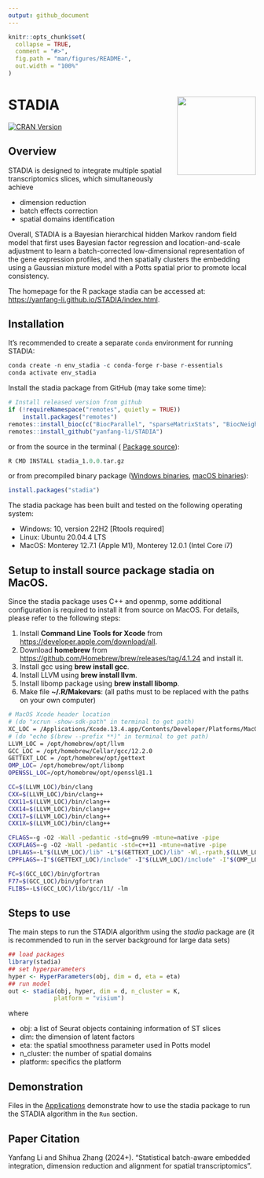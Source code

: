 ```yaml
---
output: github_document
---
```


<!-- README.md is generated from README.Rmd. Please edit that file -->

```r
knitr::opts_chunk$set(
  collapse = TRUE,
  comment = "#>",
  fig.path = "man/figures/README-",
  out.width = "100%"
)
```

# STADIA <img src="man/figures/logo.png" align="right" width="160" />
  
<!--[![R-CMD-check](https://github.com/yanfang-li/stadia/actions/workflows/R-CMD-check.yaml/badge.svg)](https://github.com/yanfang-li/stadia/actions/workflows/R-CMD-check.yaml)
<!-- [![Codecov test coverage](https://codecov.io/gh/yanfang-li/stadia/branch/master/graph/badge.svg)](https://app.codecov.io/gh/yanfang-li/stadia?branch=master) -->
[![CRAN Version](https://www.r-pkg.org/badges/version/stadia)](https://cran.r-project.org/package=stadia)


## Overview 

STADIA is designed to integrate multiple spatial transcriptomics slices, which simultaneously achieve  

- dimension reduction
- batch effects correction
- spatial domains identification

Overall, STADIA is a Bayesian hierarchical hidden Markov random field model that first uses Bayesian factor regression and location-and-scale adjustment to learn a batch-corrected low-dimensional representation of the gene expression profiles, and then spatially clusters the embedding using a Gaussian mixture model with a Potts spatial prior to promote local consistency.

The homepage for the R package stadia can be accessed at: [https://yanfang-li.github.io/STADIA/index.html](https://yanfang-li.github.io/STADIA/index.html).

## Installation

<!-- Install the released version of stadia R package from CRAN:

```r
# Install released version from CRAN
install.packages("stadia")
```

or install the development version from GitHub with:-->


It's recommended to create a separate `conda` environment for running STADIA:
```r
conda create -n env_stadia -c conda-forge r-base r-essentials
conda activate env_stadia
```

<!-- First, make sure all dependencies are available: -->

<!-- ```{r, eval=FALSE} -->
<!-- dependencies <- c('Seurat','mclust','irlba','mombf','progress','Rcpp','BiocSingular','BiocParallel','BiocNeighbors','RcppArmadillo','RcppDist') -->

<!-- ap <- available.packages() -->
<!-- install.packages(dependencies[!(dependencies %in% row.names(installed.packages())) & (dependencies %in% row.names(ap))]) -->

<!-- if (!requireNamespace("BiocManager", quietly = TRUE)) -->
<!--     install.packages("BiocManager") -->
<!-- BiocManager::install(dependencies[!(dependencies %in% row.names(installed.packages())) & !(dependencies %in% row.names(ap))]) -->
<!-- ``` -->

<!-- The `stadia`'s dependency package `mombf` depends on `sparseMatrixStats`, which sometimes cannot be installed automatically, so we install `sparseMatrixStats` first to prevent errors later: -->
<!-- ```{r, eval=FALSE} -->
<!-- if (!require("BiocManager", quietly = TRUE)) -->
<!--     install.packages("BiocManager") -->
<!-- BiocManager::install("sparseMatrixStats") -->
<!-- ``` -->

Install the stadia package from GitHub (may take some time):
```r
# Install released version from github
if (!requireNamespace("remotes", quietly = TRUE))
    install.packages("remotes")
remotes::install_bioc(c("BiocParallel", "sparseMatrixStats", "BiocNeighbors", "BiocSingular"))
remotes::install_github("yanfang-li/STADIA")
```

or from the source in the terminal ( [Package source](https://drive.google.com/file/d/1_ApLsFLm60Bpf7VQnOE6ZxFSsSil4zHN/view?usp=drive_link)):
```r
R CMD INSTALL stadia_1.0.0.tar.gz
```

or from precompiled binary package ([Windows binaries](https://drive.google.com/file/d/1tr6HkGJ_o2mdHGSHAO27qgaATJxCkTIk/view?usp=drive_link), [macOS binaries]()):
```r
install.packages("stadia")
```

The stadia package has been built and tested on the following operating system:

* Windows: 10, version 22H2 [Rtools required]
* Linux: Ubuntu 20.04.4 LTS 
* MacOS: Monterey 12.7.1 (Apple M1), Monterey 12.0.1 (Intel Core i7)

##  Setup to install source package stadia on MacOS.

Since the stadia package uses C++ and openmp, some additional configuration is required 
to install it from source on MacOS. For details, please refer to 
the following steps: 

1. Install **Command Line Tools for Xcode** from [https://developer.apple.com/download/all](https://developer.apple.com/download/all).
2. Download **homebrew** from [https://github.com/Homebrew/brew/releases/tag/4.1.24](https://github.com/Homebrew/brew/releases/tag/4.1.24) and install it.
3. Install gcc using **brew install gcc**.
4. Install LLVM using **brew install llvm**.
5. Install libomp package using **brew install libomp**.
6. Make file **~/.R/Makevars**: (all paths must to be replaced with the paths 
on your own computer)

```bash
# MacOS Xcode header location
# (do "xcrun -show-sdk-path" in terminal to get path)
XC_LOC = /Applications/Xcode.13.4.app/Contents/Developer/Platforms/MacOSX.platform/Developer/SDKs/MacOSX.sdk
# (do "echo $(brew --prefix **)" in terminal to get path)
LLVM_LOC = /opt/homebrew/opt/llvm
GCC_LOC = /opt/homebrew/Cellar/gcc/12.2.0
GETTEXT_LOC = /opt/homebrew/opt/gettext
OMP_LOC= /opt/homebrew/opt/libomp
OPENSSL_LOC=/opt/homebrew/opt/openssl@1.1

CC=$(LLVM_LOC)/bin/clang
CXX=$(LLVM_LOC)/bin/clang++
CXX11=$(LLVM_LOC)/bin/clang++
CXX14=$(LLVM_LOC)/bin/clang++
CXX17=$(LLVM_LOC)/bin/clang++
CXX1X=$(LLVM_LOC)/bin/clang++

CFLAGS=-g -O2 -Wall -pedantic -std=gnu99 -mtune=native -pipe
CXXFLAGS=-g -O2 -Wall -pedantic -std=c++11 -mtune=native -pipe
LDFLAGS=-L"$(LLVM_LOC)/lib" -L"$(GETTEXT_LOC)/lib" -Wl,-rpath,$(LLVM_LOC)/lib --sysroot="$(XC_LOC)" -lomp -L"$(OPENSSL_LOC)/lib"
CPPFLAGS=-I"$(GETTEXT_LOC)/include" -I"$(LLVM_LOC)/include" -I"$(OMP_LOC)/include" -isysroot "$(XC_LOC)" -Xclang -fopenmp -I"$(OPENSSL_LOC)/include"

FC=$(GCC_LOC)/bin/gfortran
F77=$(GCC_LOC)/bin/gfortran
FLIBS=-L$(GCC_LOC)/lib/gcc/11/ -lm
```

## Steps to use

The main steps to run the STADIA algorithm using the *stadia* package are (it is recommended 
to run in the server background for large data sets)

```r
## load packages
library(stadia)
## set hyperparameters
hyper <- HyperParameters(obj, dim = d, eta = eta)
## run model
out <- stadia(obj, hyper, dim = d, n_cluster = K, 
             platform = "visium")
```

where 

* obj: a list of Seurat objects containing information of ST slices
* dim: the dimension of latent factors
* eta: the spatial smoothness parameter used in Potts model
* n_cluster: the number of spatial domains 
* platform: specifics the platform 

## Demonstration

Files in the [Applications](https://yanfang-li.github.io/STADIA/articles/stadia.html) demonstrate 
how to use the stadia package to run the STADIA algorithm in the `Run` section.

## Paper Citation

Yanfang Li and Shihua Zhang (2024+). "Statistical batch-aware embedded integration, dimension reduction and alignment for spatial transcriptomics".
